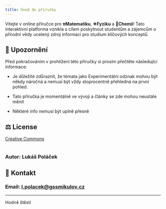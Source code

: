 ```yaml
---
title: Úvod do příručky
---
```


Vítejte v online příručce pro **πMatematiku**, **⚛Fyziku** a **🧪Chemii**! Tato interaktivní platforma vznikla s cílem poskytnout studentům
 a zájemcům o přírodní vědy ucelený zdroj informací pro studium klíčových konceptů.
## 🚧 Upozornění
Před pokračováním v prohlížení této příručky si prosím přečtěte následující informace:

- Je důležité zdůraznit, že témata jako Experimentální odznak mohou být někdy náročná a nemusí být vždy stoprocentně přehledná na první pohled.

- Tato příručka je momentálně ve vývoji a články se zde mohou neustále měnit

- Některé info nemusí být uplně přesně

## ⚖ License 
[Creative Commons](https://creativecommons.org/licenses/by-sa/4.0/deed.cs) <br></br>
### Autor: Lukáš Poláček

## 📧 Kontakt

### Email: l.polacek@gssmikulov.cz

---
Hodně štěstí